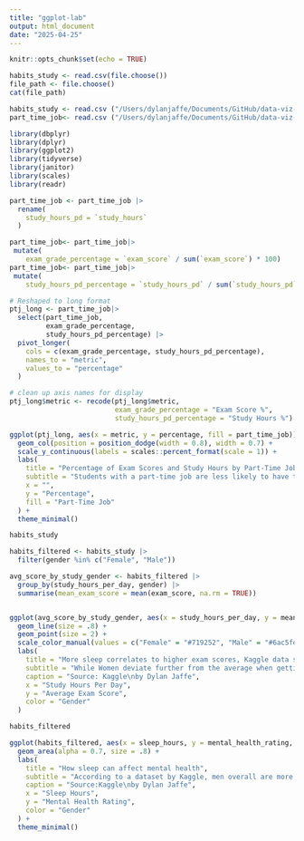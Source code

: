 ```yaml
---
title: "ggplot-lab"
output: html_document
date: "2025-04-25"
---
```


```r
knitr::opts_chunk$set(echo = TRUE)
```

```r
habits_study <- read.csv(file.choose())
file_path <- file.choose()
cat(file_path)
```

```r
habits_study <- read.csv ("/Users/dylanjaffe/Documents/GitHub/data-viz-jour/student_habits_performance.csv")
part_time_job<- read.csv ("/Users/dylanjaffe/Documents/GitHub/data-viz-jour/ptj_pivot.csv")
```



```r
library(dbplyr)
library(dplyr)
library(ggplot2)
library(tidyverse)
library(janitor)
library(scales)
library(readr)
```

```r
part_time_job <- part_time_job |>
  rename(
    study_hours_pd = `study_hours`
  )
```

```r
part_time_job<- part_time_job|>
 mutate(
    exam_grade_percentage = `exam_score` / sum(`exam_score`) * 100) 
part_time_job<- part_time_job|>
 mutate(
    study_hours_pd_percentage = `study_hours_pd` / sum(`study_hours_pd`) * 100) 

```

```r
# Reshaped to long format
ptj_long <- part_time_job|>
  select(part_time_job, 
         exam_grade_percentage, 
         study_hours_pd_percentage) |>
  pivot_longer(
    cols = c(exam_grade_percentage, study_hours_pd_percentage),
    names_to = "metric",
    values_to = "percentage"
  )

# clean up axis names for display
ptj_long$metric <- recode(ptj_long$metric,
                          exam_grade_percentage = "Exam Score %",
                          study_hours_pd_percentage = "Study Hours %")

ggplot(ptj_long, aes(x = metric, y = percentage, fill = part_time_job)) +
  geom_col(position = position_dodge(width = 0.8), width = 0.7) +
  scale_y_continuous(labels = scales::percent_format(scale = 1)) +
  labs(
    title = "Percentage of Exam Scores and Study Hours by Part-Time Job Status",
    subtitle = "Students with a part-time job are less likely to have time to study for their exams", caption= "Source:Kaggle\nby Dylan Jaffe",
    x = "",
    y = "Percentage",
    fill = "Part-Time Job"
  ) +
  theme_minimal()
```
```r
habits_study

habits_filtered <- habits_study |>
  filter(gender %in% c("Female", "Male"))

avg_score_by_study_gender <- habits_filtered |>
  group_by(study_hours_per_day, gender) |>
  summarise(mean_exam_score = mean(exam_score, na.rm = TRUE))


ggplot(avg_score_by_study_gender, aes(x = study_hours_per_day, y = mean_exam_score, color = gender)) +
  geom_line(size = .8) +
  geom_point(size = 2) +
  scale_color_manual(values = c("Female" = "#719252", "Male" = "#6ac5fe"))+
  labs(
    title = "More sleep correlates to higher exam scores, Kaggle data shows",
    subtitle = "While Women deviate further from the average when getting little sleep, both men and women\n can benefit from getting more sleep to preform better on their exams", width=100,
    caption = "Source: Kaggle\nby Dylan Jaffe",
    x = "Study Hours Per Day",
    y = "Average Exam Score",
    color = "Gender"
  ) 
```

```r
habits_filtered

ggplot(habits_filtered, aes(x = sleep_hours, y = mental_health_rating, color = gender)) +
  geom_area(alpha = 0.7, size = .8) +
  labs(
    title = "How sleep can affect mental health",
    subtitle = "According to a dataset by Kaggle, men overall are more likely to report lower mental health scores\nthan women",
    caption = "Source:Kaggle\nby Dylan Jaffe",
    x = "Sleep Hours",
    y = "Mental Health Rating",
    color = "Gender"
  ) +
  theme_minimal()
```